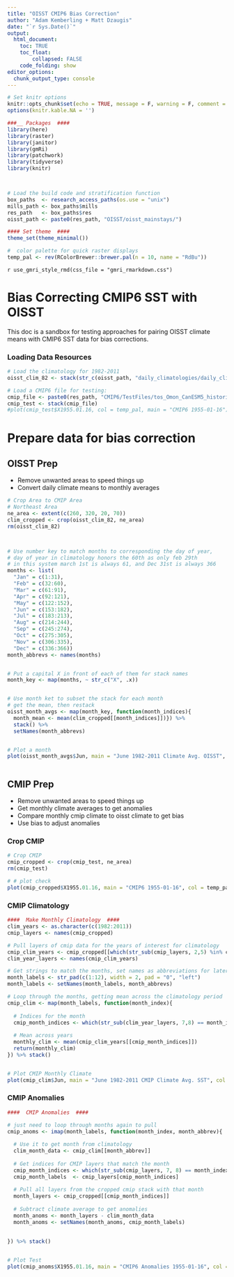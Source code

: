 ```yaml
---
title: "OISST CMIP6 Bias Correction"
author: "Adam Kemberling + Matt Dzaugis"
date: "`r Sys.Date()`"
output: 
  html_document:
    toc: TRUE
    toc_float:
        collapsed: FALSE
    code_folding: show
editor_options: 
  chunk_output_type: console
---
```


```r

# Set knitr options
knitr::opts_chunk$set(echo = TRUE, message = F, warning = F, comment = NA)
options(knitr.kable.NA = '')

###__ Packages  ####
library(here)
library(raster)
library(janitor)
library(gmRi)
library(patchwork)
library(tidyverse)
library(knitr)



# Load the build code and stratification function
box_paths  <- research_access_paths(os.use = "unix")
mills_path <- box_paths$mills
res_path   <- box_paths$res
oisst_path <- paste0(res_path, "OISST/oisst_mainstays/")

#### Set theme  ####
theme_set(theme_minimal())

#  color palette for quick raster displays
temp_pal <- rev(RColorBrewer::brewer.pal(n = 10, name = "RdBu"))

```

`r use_gmri_style_rmd(css_file = "gmri_rmarkdown.css")`

# Bias Correcting CMIP6 SST with OISST 

This doc is a sandbox for testing approaches for pairing OISST climate means with CMIP6 SST data for bias corrections.

### Loading Data Resources  

```r

# Load the climatology for 1982-2011
oisst_clim_82 <- stack(str_c(oisst_path, "daily_climatologies/daily_clims_1982to2011.nc"))

# Load a CMIP6 file for testing:
cmip_file <- paste0(res_path, "CMIP6/TestFiles/tos_Omon_CanESM5_historical_r1i1p2f1_gn_195501-201412.nc.1x1.nc")
cmip_test <- stack(cmip_file)
#plot(cmip_test$X1955.01.16, col = temp_pal, main = "CMIP6 1955-01-16")

```

# Prepare data for bias correction


## OISST Prep

 - Remove unwanted areas to speed things up
 - Convert daily climate means to monthly averages

```r


# Crop Area to CMIP Area
# Northeast Area
ne_area <- extent(c(260, 320, 20, 70))
clim_cropped <- crop(oisst_clim_82, ne_area)
rm(oisst_clim_82)



# Use number key to match months to corresponding the day of year,
# day of year in climatology honors the 60th as only feb 29th
# in this system march 1st is always 61, and Dec 31st is always 366
months <- list(
  "Jan" = c(1:31),
  "Feb" = c(32:60),
  "Mar" = c(61:91),
  "Apr" = c(92:121),
  "May" = c(122:152),
  "Jun" = c(153:182),
  "Jul" = c(183:213),
  "Aug" = c(214:244),
  "Sep" = c(245:274),
  "Oct" = c(275:305),
  "Nov" = c(306:335),
  "Dec" = c(336:366))
month_abbrevs <- names(months)


# Put a capital X in front of each of them for stack names
month_key <- map(months, ~ str_c("X", .x))


# Use month ket to subset the stack for each month
# get the mean, then restack
oisst_month_avgs <- map(month_key, function(month_indices){
  month_mean <- mean(clim_cropped[[month_indices]])}) %>% 
  stack() %>% 
  setNames(month_abbrevs)


# Plot a month
plot(oisst_month_avgs$Jun, main = "June 1982-2011 Climate Avg. OISST", col = temp_pal)



```


## CMIP Prep {.tabset .tabset-pills}

 - Remove unwanted areas to speed things up   
 - Get monthly climate averages to get anomalies   
 - Compare monthly cmip climate to oisst climate to get bias   
 - Use bias to adjust anomalies   
 
### Crop CMIP

```r

# Crop CMIP
cmip_cropped <- crop(cmip_test, ne_area)
rm(cmip_test)

# # plot check
plot(cmip_cropped$X1955.01.16, main = "CMIP6 1955-01-16", col = temp_pal)
```

### CMIP Climatology

```r
####  Make Monthly Climatology  ####
clim_years <- as.character(c(1982:2011))
cmip_layers <- names(cmip_cropped)

# Pull layers of cmip data for the years of interest for climatology
cmip_clim_years <- cmip_cropped[[which(str_sub(cmip_layers, 2,5) %in% clim_years)]]
clim_year_layers <- names(cmip_clim_years)

# Get strings to match the months, set names as abbreviations for later
month_labels <- str_pad(c(1:12), width = 2, pad = "0", "left")
month_labels <- setNames(month_labels, month_abbrevs)

# Loop through the months, getting mean across the climatology period
cmip_clim <- map(month_labels, function(month_index){
  
  # Indices for the month
  cmip_month_indices <- which(str_sub(clim_year_layers, 7,8) == month_index)
  
  # Mean across years
  monthly_clim <- mean(cmip_clim_years[[cmip_month_indices]])
  return(monthly_clim)
}) %>% stack()


# Plot CMIP Monthly Climate
plot(cmip_clim$Jun, main = "June 1982-2011 CMIP Climate Avg. SST", col = temp_pal)
```

### CMIP Anomalies

```r
####  CMIP Anomalies  ####

# just need to loop through months again to pull
cmip_anoms <- imap(month_labels, function(month_index, month_abbrev){
  
  # Use it to get month from climatology
  clim_month_data <- cmip_clim[[month_abbrev]]
  
  # Get indices for CMIP layers that match the month
  cmip_month_indices <- which(str_sub(cmip_layers, 7, 8) == month_index)
  cmip_month_labels  <- cmip_layers[cmip_month_indices]
  
  # Pull all layers from the cropped cmip stack with that month
  month_layers <- cmip_cropped[[cmip_month_indices]]
  
  # Subtract climate average to get anomalies
  month_anoms <- month_layers - clim_month_data
  month_anoms <- setNames(month_anoms, cmip_month_labels)
  
  
}) %>% stack()


# Plot Test
plot(cmip_anoms$X1955.01.16, main = "CMIP6 Anomalies 1955-01-16", col = temp_pal)

```

